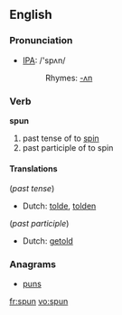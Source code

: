 ==English==

=== Pronunciation ===
*[[w:IPA|IPA]]: /'spʌn/
*:Rhymes: [[Rhymes:English:-ʌn|-ʌn]]

=== Verb ===
'''spun'''

# past tense of to [[spin]]
# past participle of to spin

====Translations====
(''past tense'')
*Dutch: [[tolde]], [[tolden]]

(''past participle'')
*Dutch: [[getold]]

===Anagrams===
*[[puns]]

[[fr:spun]]
[[vo:spun]]